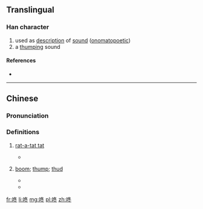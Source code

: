 ==Translingual==

===Han character===
{{Han char|rn=30|rad=口|as=05|sn=8|four=67033|canj=RHEY|ids=⿰口冬}}

# used as [[description]] of [[sound]] ([[onomatopoetic]])
# a [[thump]]ing sound

====References====
* {{Han ref|kx=0185.211|hdz=10608.010|uh=549A|ud=21658|bh=A94E|bd=43342}}

----
==Chinese==
{{zh-forms}}

===Pronunciation===
{{zh-pron
|m=dōng
|c=dung1
|cat=n
}}

===Definitions===
{{zh-hanzi}}

# {{context|onomatopoeia|lang=zh}} {{gloss|sound of drum, of repeated hit}} [[rat-a-tat tat]]
#* {{zh-usex|他 咚-咚-咚 使勁 地{de} 敲門。|He rained blows on the door.}}  
# {{context|onomatopoeia|lang=zh}} {{gloss|sound of something falling}} [[boom]]; [[thump]]; [[thud]]
#* {{zh-usex|郵差 把 郵包 '''咚''' 地{de} 一 聲 扔 在 地板 上。|The postman '''plonked''' the mail bag on the floor.}}
#* {{zh-usex|他 從 樹 上 '''咚''' 地{de} 一 聲 摔 在 了 地 上。|He fell out of the tree and landed on the ground with a '''thud'''.}}  

[[fr:咚]]
[[li:咚]]
[[mg:咚]]
[[pl:咚]]
[[zh:咚]]